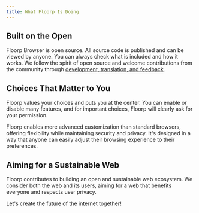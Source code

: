 ```yaml
---
title: What Floorp Is Doing
---
```





## Built on the Open

Floorp Browser is open source. All source code is published and can be viewed by anyone.
You can always check what is included and how it works. 
We follow the spirit of open source and welcome contributions from the community through [development, translation, and feedback](/docs/other/join).

## Choices That Matter to You

Floorp values your choices and puts you at the center. 
You can enable or disable many features, and for important choices, Floorp will clearly ask for your permission.

Floorp enables more advanced customization than standard browsers, offering flexibility while maintaining security and privacy. 
It's designed in a way that anyone can easily adjust their browsing experience to their preferences.

## Aiming for a Sustainable Web

Floorp contributes to building an open and sustainable web ecosystem. 
We consider both the web and its users, aiming for a web that benefits everyone and respects user privacy.  

Let's create the future of the internet together!

<Support />